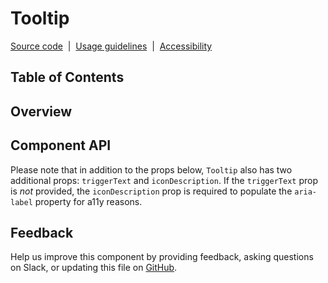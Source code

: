 
# Tooltip

[Source code](https://github.com/carbon-design-system/carbon/tree/main/packages/react/src/components/Tooltip)
&nbsp;|&nbsp;
[Usage guidelines](https://www.carbondesignsystem.com/components/tooltip/usage)
&nbsp;|&nbsp;
[Accessibility](https://www.carbondesignsystem.com/components/tooltip/accessibility)

## Table of Contents

## Overview

## Component API

Please note that in addition to the props below, `Tooltip` also has two
additional props: `triggerText` and `iconDescription`. If the `triggerText` prop
is _not_ provided, the `iconDescription` prop is required to populate the
`aria-label` property for a11y reasons.

<Props />

## Feedback

Help us improve this component by providing feedback, asking questions on Slack,
or updating this file on
[GitHub](https://github.com/carbon-design-system/carbon/edit/main/packages/react/src/components/Tooltip/Tooltip.mdx).
